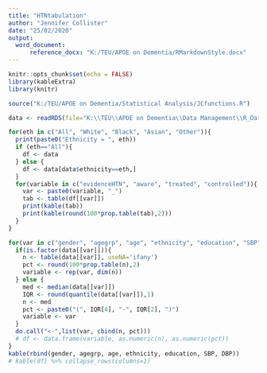 ```yaml
---
title: "HTNtabulation"
author: "Jennifer Collister"
date: "25/02/2020"
output: 
  word_document:
      reference_docx: "K:/TEU/APOE on Dementia/RMarkdownStyle.docx"
---
```


```r
knitr::opts_chunk$set(echo = FALSE)
library(kableExtra)
library(knitr)

source("K:/TEU/APOE on Dementia/Statistical Analysis/JCfunctions.R")

data <- readRDS(file="K:\\TEU\\APOE on Dementia\\Data Management\\R_Dataframes_TLA\\38358\\Organised\\Hypertension\\Neo\\HTN_excl.rds")
```


```r

for(eth in c("All", "White", "Black", "Asian", "Other")){
  print(paste0("Ethnicity = ", eth))
  if (eth=="All"){
    df <- data
  } else {
    df <- data[data$ethnicity==eth,]  
  }
  for(variable in c("evidenceHTN", "aware", "treated", "controlled")){
    var <- paste0(variable, "_")
    tab <- table(df[[var]])
    print(kable(tab))
    print(kable(round(100*prop.table(tab),2)))
  }
}

```

```r


for(var in c("gender", "agegrp", "age", "ethnicity", "education", "SBP", "DBP")){
  if(is.factor(data[[var]])){
    n <- table(data[[var]], useNA='ifany')
    pct <- round(100*prop.table(n),2)
    variable <- rep(var, dim(n))
  } else {
    med <- median(data[[var]])
    IQR <- round(quantile(data[[var]]),1)
    n <- med
    pct <- paste0("(", IQR[4], "-", IQR[2], ")")
    variable <- var
  }
  do.call("<-",list(var, cbind(n, pct)))
  # df <- data.frame(variable, as.numeric(n), as.numeric(pct))
}
kable(rbind(gender, agegrp, age, ethnicity, education, SBP, DBP))
# kable(df) %>% collapse_rows(columns=1)

```

